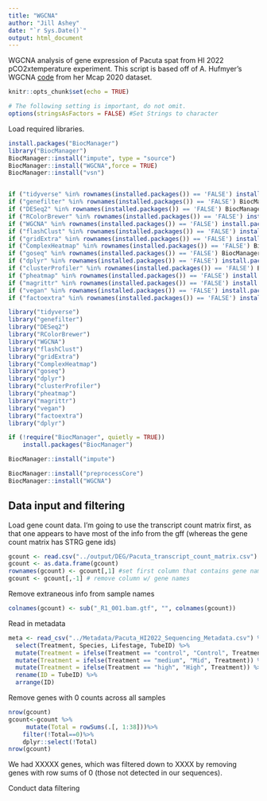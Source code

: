 ```yaml
---
title: "WGCNA"
author: "Jill Ashey"
date: "`r Sys.Date()`"
output: html_document
---
```


WGCNA analysis of gene expression of Pacuta spat from HI 2022 pCO2xtemperature experiment. This script is based off of A. Hufmyer's WGCNA [code](https://github.com/AHuffmyer/EarlyLifeHistory_Energetics/blob/master/Mcap2020/Scripts/TagSeq/Genome_V3/1_WGCNA_Mcap_V3.Rmd) from her Mcap 2020 dataset.

```r
knitr::opts_chunk$set(echo = TRUE)

# The following setting is important, do not omit.
options(stringsAsFactors = FALSE) #Set Strings to character
```

Load required libraries.  

```r
install.packages("BiocManager")
library("BiocManager")
BiocManager::install("impute", type = "source")
BiocManager::install("WGCNA",force = TRUE)
BiocManager::install("vsn")


if ("tidyverse" %in% rownames(installed.packages()) == 'FALSE') install.packages('tidyverse') 
if ("genefilter" %in% rownames(installed.packages()) == 'FALSE') BiocManager::install("genefilter") 
if ("DESeq2" %in% rownames(installed.packages()) == 'FALSE') BiocManager::install('DESeq2') 
if ("RColorBrewer" %in% rownames(installed.packages()) == 'FALSE') install.packages('RColorBrewer') 
if ("WGCNA" %in% rownames(installed.packages()) == 'FALSE') install.packages('WGCNA') 
if ("flashClust" %in% rownames(installed.packages()) == 'FALSE') install.packages('flashClust') 
if ("gridExtra" %in% rownames(installed.packages()) == 'FALSE') install.packages('gridExtra') 
if ("ComplexHeatmap" %in% rownames(installed.packages()) == 'FALSE') BiocManager::install('ComplexHeatmap') 
if ("goseq" %in% rownames(installed.packages()) == 'FALSE') BiocManager::install('goseq')
if ("dplyr" %in% rownames(installed.packages()) == 'FALSE') install.packages('dplyr') 
if ("clusterProfiler" %in% rownames(installed.packages()) == 'FALSE') BiocManager::install('clusterProfiler') 
if ("pheatmap" %in% rownames(installed.packages()) == 'FALSE') install.packages('pheatmap') 
if ("magrittr" %in% rownames(installed.packages()) == 'FALSE') install.packages('magrittr') 
if ("vegan" %in% rownames(installed.packages()) == 'FALSE') install.packages('vegan') 
if ("factoextra" %in% rownames(installed.packages()) == 'FALSE') install.packages('factoextra') 

library("tidyverse")
library("genefilter")
library("DESeq2")
library("RColorBrewer")
library("WGCNA")
library("flashClust")
library("gridExtra")
library("ComplexHeatmap")
library("goseq")
library("dplyr")
library("clusterProfiler")
library("pheatmap")
library("magrittr")
library("vegan")
library("factoextra")
library("dplyr")

if (!require("BiocManager", quietly = TRUE))
    install.packages("BiocManager")

BiocManager::install("impute")

BiocManager::install("preprocessCore")
BiocManager::install("WGCNA")
```

## Data input and filtering 

Load gene count data. I'm going to use the transcript count matrix first, as that one appears to have most of the info from the gff (whereas the gene count matrix has STRG gene ids)
```r
gcount <- read.csv("../output/DEG/Pacuta_transcript_count_matrix.csv")
gcount <- as.data.frame(gcount)
rownames(gcount) <- gcount[,1] #set first column that contains gene names as rownames
gcount <- gcount[,-1] # remove column w/ gene names 
```

Remove extraneous info from sample names 
```r
colnames(gcount) <- sub("_R1_001.bam.gtf", "", colnames(gcount))
```

Read in metadata 
```r
meta <- read_csv("../Metadata/Pacuta_HI2022_Sequencing_Metadata.csv") %>%
  select(Treatment, Species, Lifestage, TubeID) %>%
  mutate(Treatment = ifelse(Treatment == "control", "Control", Treatment)) %>%
  mutate(Treatment = ifelse(Treatment == "medium", "Mid", Treatment)) %>%
  mutate(Treatment = ifelse(Treatment == "high", "High", Treatment)) %>%
  rename(ID = TubeID) %>%
  arrange(ID)
```

Remove genes with 0 counts across all samples 
```r
nrow(gcount)
gcount<-gcount %>%
     mutate(Total = rowSums(.[, 1:38]))%>%
    filter(!Total==0)%>%
    dplyr::select(!Total)
nrow(gcount)
```

We had XXXXX genes, which was filtered down to XXXX by removing genes with row sums of 0 (those not detected in our sequences).  

Conduct data filtering







